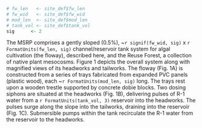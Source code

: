 ```r
# fw_len   <- site_def$fw_len
# fw_wid   <- site_def$fw_wid
# mod_len  <- site_def$mod_len
# tank_vol <- site_def$tank_vol
sig      <- 2
```
The MSRP comprises a gently sloped (0.5%), ~`r signif(fw_wid, sig)` x `r FormatUnits(fw_len, sig)`  channel/reservoir tank system for algal cultivation (the floway), described here, and the Reuse Forest, a collection of native plant mesocosms. Figure 1 depicts the overall system along with magnified views of its headworks and tailworks. The floway (Fig. 1A) is constructed from a series of trays fabricated from expanded PVC panels (plastic wood), each ~`r FormatUnits(mod_len, sig)` long. The trays rest upon a wooden trestle supported by concrete dobie blocks. Two dosing siphons are situated at the headworks (Fig. 1B), delivering pulses of R-1 water from a `r FormatUnits(tank_vol, 3)` reservoir into the headworks. The pulses surge along the slope into the tailworks, draining into the reservoir (Fig. 1C). Submersible pumps within the tank recirculate the R-1 water from the reservoir to the headworks.
\vspace{12 pt}
